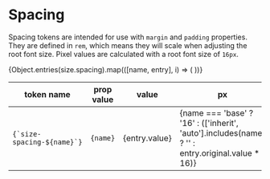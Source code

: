 
<Meta
  title="Design Tokens/Spacing"
/>

# Spacing

Spacing tokens are intended for use with `margin` and `padding` properties. They are defined in `rem`, which means they will scale when adjusting the root font size. Pixel values are calculated with a root font size of `16px`.

<table>
  <thead>
    <tr>
      <th>token name</th>
      <th>prop value</th>
      <th>value</th>
      <th>px</th>
    </tr>
  </thead>
  <tbody>
    {Object.entries(size.spacing).map(([name, entry], i) => (
      <tr key={i}>
        <td><code>{`size-spacing-${name}`}</code></td>
        <td><code>{name}</code></td>
        <td>{entry.value}</td>
        <td>{name === 'base' ? '16' : (['inherit', 'auto'].includes(name) ? '' : entry.original.value * 16)}</td>
      </tr>
    ))}
  </tbody>
</table>

